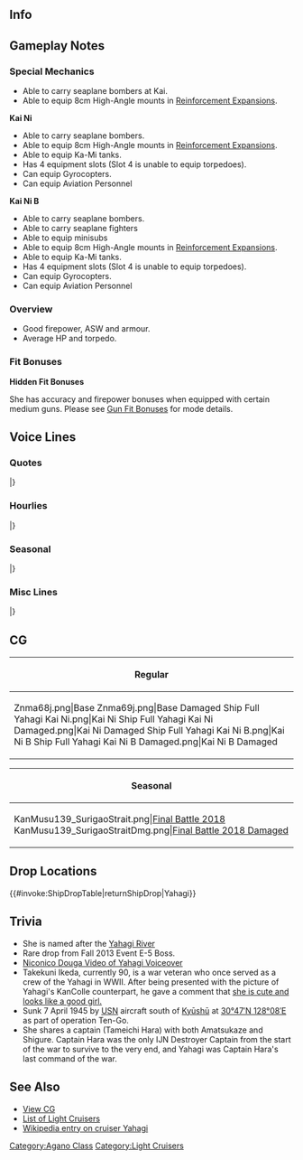 ==Info==
{{KanmusuInfo|ID=139}}
{{KanmusuInfo|ID=139a}}
{{KanmusuInfo|ID=463}}
{{KanmusuInfo|ID=468}}

==Gameplay Notes==
===Special Mechanics===
* Able to carry seaplane bombers at Kai.
* Able to equip 8cm High-Angle mounts in [[Reinforcement Expansion]]s.

'''Kai Ni'''
* Able to carry seaplane bombers.
* Able to equip 8cm High-Angle mounts in [[Reinforcement Expansion]]s.
* Able to equip Ka-Mi tanks.
* Has 4 equipment slots (Slot 4 is unable to equip torpedoes).
* Can equip Gyrocopters.
* Can equip Aviation Personnel

'''Kai Ni B'''
* Able to carry seaplane bombers.
* Able to carry seaplane fighters
* Able to equip minisubs
* Able to equip 8cm High-Angle mounts in [[Reinforcement Expansion]]s.
* Able to equip Ka-Mi tanks.
* Has 4 equipment slots (Slot 4 is unable to equip torpedoes).
* Can equip Gyrocopters.
* Can equip Aviation Personnel

===Overview===
* Good firepower, ASW and armour.
* Average HP and torpedo.

===Fit Bonuses===
{{:{{BASEPAGENAME}}/Equipment Bonuses}}
{{clear}}

'''Hidden Fit Bonuses'''

She has accuracy and firepower bonuses when equipped with certain medium guns. Please see [[Gun Fit Bonuses]] for mode details.

==Voice Lines==
===Quotes===
{{ShipquoteHeader}}
{{ShipquoteKai
|scenario = Introduction
|origin = 軽巡矢矧、着任したわ。提督、最後まで頑張っていきましょう！
|translation = Light cruiser Yahagi, reporting for duty. Let's work hard till the end, Admiral!
}}
{{ShipquoteKai|scenario = Introduction|kai2 = true
|origin =軽巡矢矧、改装もしっかり完了したわ。提督、本日もよろしくどうぞ。
|translation =Light cruiser Yahagi, my remodel has been completed without issue. Admiral, I'll be in your care today too.
}}
{{ShipquoteKai
|scenario = Library
|origin = 阿賀野型軽巡の三番艦、矢矧よ。
マリアナ、レイテ、坊丿岬と、後半の大きな海戦には殆ど参加したわ。そうよ、最後の最後まで暴れて見せたの。
私の記憶の途切れた後、大和はどうなったのかしら。ま、いいわ・・・今度は全てを護りきるから!
|translation = I'm the 3rd ship of the Agano-class light crusiers, Yahagi.
I participated in nearly all the naval battles in the latter half of the war, including the Battle of the Philippine Sea, the Battle of Leyte Gulf, and Operation Ten-Go.<ref>Marinara (マリアナ) refers to the [https://en.wikipedia.org/wiki/Battle_of_the_Philippine_Sea Battle of the Philippine Sea], Leyte (レイテ) to the [https://en.wikipedia.org/wiki/Battle_of_Leyte_Gulf Battle of Leyte Gulf] and Bounomisaki (坊丿岬) to [https://en.wikipedia.org/wiki/Operation_Ten-Go Operation Ten-Go].</ref> That's right, I showed off my struggle to the very end.
I wonder what became of Yamato after my memory ends. <ref>She was sunk shortly before Yamato during Ten-Go.</ref> Oh well, this time I'll protect everyone.
}}
{{ShipquoteKai
|scenario = Secretary 1
|origin = ふふっ、いい気配りね。嫌いじゃないわ
|translation = Fufu~, that's a nice gesture. I don't dislike it.
}}
{{ShipquoteKai|scenario = Secretary 1|kai2 = true
|origin =改装矢矧、瑞雲も運用可能よ。どう？試してみる？
|translation =I can operate Zuiuns after my remodel. Well? Want to try it out?
}}
{{ShipquoteKai
|scenario = Secretary 2
|origin = さて、今日はどんな戦略を立てるの？
|translation = So, what's the plan for today?
}}
{{ShipquoteKai
|scenario = Secretary 3
|origin = うふっ、面白いわね。そ～いうことなら私からも仕掛けてもイイのかしら、ねっ？
|translation = Ufu~, this is fun. I wonder if it's fine for me to step up to the challenge you're presenting, hmm?<ref>She's talking about the Admiral poking her.</ref>
}}
{{ShipquoteKai
|scenario = Idle
|origin = そうね。この次の人生がもしあるのなら、今度は軍艦じゃないってのもいいかもね。
|translation = That's right. If there is such a thing as a next life, I think it'd be nice to not be a warship.
}}
{{ShipquoteKai
|scenario = Secretary Married
|origin = 提督…あなたの頑張り、艦娘たちは褒めているのよ？…聞いてないか…。
|translation = Admiral... Do you know the ship girls are praising your hard work? ...He's not listening...
}}
{{ShipquoteKai
|scenario = Secretary Married
|kai = yes
|origin = 提督、どうしたの？顔が赤いわ。体調管理は大事よ。……少し熱がある、かな。よし、じゃあ私が栄養しっかりある物作るわ。ちょっと間宮の厨房を貸してもらうわね、待ってて
|translation = What's wrong, Admiral? Your face is red. It's important to take care of your health... It looks like you've got a bit of a temperature. Alright, I'll go make something nourishing. I'll go ask Mamiya to let me use her kitchen for a while. Please wait.
}}
{{ShipquoteKai|scenario = Secretary Married|kai2 = true
|origin =提督、あなたの頑張り、艦娘はみんな褒めているのよ。もちろん、私だって…あはぁ…うふっ、聞いてないか。
|translation =Admiral, all the ship girls are praising your hard work. Of course, I too... Ah... Ufu. You're not listening I see.
}}
{{ShipquoteKai
|scenario = Wedding
|origin = 何っ、提督、あなた…どうしたの？そんな顔で……なんか真剣な表情ね。…えっ、これ、私に？大和とか、雪風とかじゃなくって？わ、私に！？…っ、どうしよう…あ、あの…どうしよう…わ、私……っ
|translation =What is it, Admiral... What's wrong? You've got... a really serious expression now... Eh, is this, for me? Not for Yamato or Yukikaze? F-for me!? ...Wh-what should I do... U-umm... What should I do... I-I...
}}
{{ShipquoteKai
|scenario = Looking At Scores
|origin = 提督への報告書ね、どうなの？
|translation = Here's a report for you, Admiral. How is it?
}}
{{ShipquoteKai
|scenario = Joining A Fleet
|origin = 第二水雷戦隊、預かります。矢矧、抜錨する！
|translation = I'll lead the 2nd Torpedo Squadron. Yahagi, setting sail!
}}
{{ShipquoteKai|scenario = Joining A Fleet|kai2 = true
|origin =第二水雷戦隊、旗艦、矢矧、推参。さあ、突撃する。掛かれ！
|translation =2nd Torpedo Squadron, flagship, Yahagi, reporting in. Now, let's begin the attack. Bring it!
}}
{{ShipquoteKai
|scenario = Equipment 1
|origin = そうね、ありがたいわ
|translation = That's right, thanks.
}}
{{ShipquoteKai|scenario = Equipment 1|kai2 = true
|origin =これは、いいじゃない？素敵ね。
|translation = This is something good, isn't it? It's lovely.
}}
{{ShipquoteKai
|scenario = Equipment 2
|origin = うん、この改装なら…いけるかもしれない！
|translation = Yup, with this upgrade... I think I can do it!
}}
{{ShipquoteKai|scenario = Equipment 2|kai2b = true
|origin =これなら、これなら行けそうね。矢矧やってみます。
|translation =I think... I think this'll do. I'll give it a shot.
}}
{{ShipquoteKai
|scenario = Equipment 3
|origin = 流石ね
|translation = Just as expected.
}}
{{ShipquoteKai
|scenario = Supply
|origin = 補給よろしく、また出るわ！
|translation = Please resupply me, I'm heading back out again!
}}
{{ShipquoteKai
|scenario = Docking Minor
|origin = この程度、傷のうちにも入らないけど？
|translation = But, this doesn't even count as an injury though?
}}
{{ShipquoteKai
|scenario = Docking Major
|origin = 万全な体勢で出撃したいから、感謝はするわ
|translation = I do want to sortie in perfect condition, so thanks.
}}
{{ShipquoteKai
|scenario = Construction
|origin = 新しい艦が進水するわ
|translation = A new ship has been launched.
}}
{{ShipquoteKai
|scenario = Returning From Sortie
|origin = 艦隊、全艦泊地に帰投したわ
|translation = All ships of the fleet have returned to port.
}}
{{ShipquoteKai
|scenario = Starting A Sortie
|origin = 軽巡矢矧、出撃します！
|translation = Light cruiser Yahagi, sortieing!
}}
{{ShipquoteKai
|scenario = Battle Start
|origin = 砲雷撃戦、始めます！
|translation = Begin battle!
|audio = Yahagi-Battle_Start.ogg
}}
{{ShipquoteKai|scenario = Battle Start|kai2 = true
|origin =敵を見つけたわ。艦隊、増速。合戦、用意！行くわ！
|translation =Enemy spotted. Fleet, increase speed. Battle stations. Let's go!
}}
{{ShipquoteKai
|scenario = Attack
|origin = 今度は良く引きつけるんだ・・・よし、てーっ！
|translation = We have to draw them in properly this time... Alright, fire~!<ref>During the Battle of Leyte Gulf, Yahagi led DesRon2 in evasive manoeuvres that took them away from the US fleet and caused their torpedo spread to miss.</ref>
}}
{{ShipquoteKai|scenario = Attack|kai2 = true
|origin =矢矧、突撃する。
|translation =Yahagi, attacking.
}}
{{ShipquoteKai
|scenario = Night Attack 
|origin = 阿賀野型を軽巡と侮らないで！
|translation = Don't underestimate the Agano-class light cruisers!
}}
{{ShipquoteKai
|scenario = Night Battle
|origin = あはっ！夜戦なの？悪くないわね！
|translation = Aha~! A night battle? Not bad!
}}
{{ShipquoteKai|scenario = Night Battle|kai2 = true
|origin =この矢矧と夜戦をしたいと……面白いわね。後悔しないで。
|translation =You want to night battle with me...? ...That's funny. Don't regret your decision.
}}
{{ShipquoteKai
|scenario = MVP
|origin = この矢矧が艦隊で一番なの？うふぅ、そうね、意外と…嬉しいかもね。
|translation = I'm the fleet's number one? Ufu, that surprsingly... makes me kind of happy.
}}
{{ShipquoteKai|scenario = MVP|kai2 = true
|origin =この矢矧が艦隊で一番なの？うふっ、そうね、意外と嬉しいものね。不思議ね。でも、今日は頂いておくわ。
|translation =I'm the fleet's number one? Ufu, that suprisingly makes me kind of happy. It's strange. But, I'll accept for today.
}}
{{ShipquoteKai
|scenario = Minor Damage 1
|origin = ここからが私の本領発揮よ！
|translation = This is where I show my true abilities!
}}
{{ShipquoteKai
|scenario = Minor Damage 2
|origin = 数発の被弾で私が沈むわけないじゃない！
|translation = I won't sink from so few hits!
}}
{{ShipquoteKai
|scenario = Major Damage
|origin = 私を沈めたいなら、魚雷5、6本くらい撃ち込まないと…駄目よ！
|translation = You'll need 5 or 6 torpedoes if... you want to sink me!<ref>It took 7 torpedoes and 12 bombs to sink Yahagi.</ref>
}}
{{ShipquoteKai
|scenario = Sunk
|origin = もういい、私から、離れて…。また、大和と雪風が見えるな…悪くない…
|translation = It's fine, let go of me... I can see Yamato and Yukikaze again... That's not so bad...
}}
|} <references/>

{{clear}}

===Hourlies===
{{ShipquoteHeader | type = hourly}}
{{ShipquoteKai
|scenario = 00|kai=yes
|origin = 深夜零時。無理はダメよ
|translation = Midnight. Don't push yourself.
}}
{{ShipquoteKai
|scenario = 01|kai=yes
|origin = マルヒトマルマル。提督、眠くないの？
|translation = 0100. Aren't you sleepy, Admiral?
}}
{{ShipquoteKai
|scenario = 02|kai=yes
|origin = マルフタマルマル。今日は、静かな夜ね
|translation = 0200. It's quiet tonight huh.
}}
{{ShipquoteKai
|scenario = 03|kai=yes
|origin = マルサンマルマル。そろそろ今日は、半舷上陸しないの？ねぇ？
|translation = 0300. Isn't it almost time for you to take a break for today? Hey?<ref>She uses 半舷上陸 which translates to 'shore leave'.</ref> 
}}
{{ShipquoteKai|scenario = 03|kai2 = true
|origin =マルサンマルマル。そろそろ今日は半舷上陸しないの。ねぇ、もう三時だし…一杯だけなら、どうかしら？
|translation =0300. It's almost time for a break. Hey, it's 3am... how about a drink?
}}
{{ShipquoteKai
|scenario = 04|kai=yes
|origin = マルヨンマルマル。ねぇ、無理は禁物よ？明日のデイリー任務は私に任せて
|translation = 0400. Hey, don't push yourself alright? Leave tomorrow's daily missions to me.
}}
{{ShipquoteKai
|scenario = 05|kai=yes
|origin = マルゴマルマル。艦これ的には新しい一日の始まりね！
|translation = 0500. A new day has begun for Kancolle!
}}
{{ShipquoteKai
|scenario = 06|kai=yes
|origin = マルロクマルマル。ええっと、工廠で装備を三回作って、そして、出撃して、ええっと…
|translation = 0600. Ummm, first craft three equipment at the arsenal, then sortie, umm...
}}
{{ShipquoteKai
|scenario = 07|kai=yes
|origin = マルナナマルマル。ええっと、それから、新しい艦を三隻建造して…ああ、もう！
|translation = 0700. Umm, and then craft three new ships... Ah, jeez!
}}
{{ShipquoteKai
|scenario = 08|kai=yes
|origin = マルハチマルマル。疲れたわ。デイリー任務も、結構大変なのね。提督、あ、うん
|translation = 0800. I'm tired. The daily missions are pretty troublesome right. Admiral, ah, yeah.
}}
{{ShipquoteKai
|scenario = 09|kai=yes
|origin = マルキュウマルマル。軍縮条約？艦を二体解体って…私には無理！…やるけど
|translation = 0900. A disarmament treaty? Scrap two ships you say... I can't do it! ...I will but...
}}
{{ShipquoteKai
|scenario = 10|kai=yes
|origin = ヒトマルマルマル。ああ、疲れたわ。提督、貴方結構大変なのね。少し見直したわ
|translation = 1000. Ah, I'm tired. You've got a real hard job, Admiral. I've got a slightly better opinion of you now.
}}
{{ShipquoteKai
|scenario = 11|kai=yes
|origin = ヒトヒトマルマル。私には海上での戦闘の方が向いているみたい。出撃させて！
|translation = 1100. It seems that I'm someone more suited to fighting on the seas. Let me sortie!
}}
{{ShipquoteKai
|scenario = 12|kai=yes
|origin = ヒトフタマルマル。慣れないことすると本当おなか空くわね。ね、お昼は何食べる？
|translation = 1200. You really get hungry when you do things you're not used to huh. Hey, what do you want for lunch?
}}
{{ShipquoteKai
|scenario = 13|kai=yes
|origin = ヒトサンマルマル。私の故郷でコレ今流行ってるんですって。大きな丸い肉はさみパン…かなぁ
|translation = 1300. This is popular in my hometown now. It's a big, round meat sandwich... I guess.<ref>Yahagi was constructed at Sasebo, Nagasaki, where the "Sasebo Burger" is now a popular delicacy.</ref>
}}
{{ShipquoteKai
|scenario = 14|kai=yes
|origin = ヒトヨンマルマル。もぐもぐもぐ…行けるわね！ハンバーガーって言うんですって
|translation = 1400. *nom nom*... This is quite good! I heard they call it a "Hamburger".
}}
{{ShipquoteKai|scenario = 14|kai2 = true
|origin = ヒトヨン、はむはむはむ…ん。この戦闘糧食、行けるわね！今は「佐世保バーガー」って言うのね？もう一ついい？
|translation =1400. *nom nom*... *glup*. This combat ration is quite good! They call it "Sasebo Burger" these days don't they? Can I have another?
}}
{{ShipquoteKai
|scenario = 15|kai=yes
|origin = ヒトゴマルマル。さぁ、また出撃しましょ！どんどん行くわ
|translation = 1500. Now, it's time to sortie again! I'll keep going!
}}
{{ShipquoteKai
|scenario = 16|kai=yes
|origin = ヒトロクマルマル。ああ、これ？いいでしょ、萩の花と、矢デザインの盃なの
|translation = 1600. Ah, this? Nice right. It's a sake cup with a Hagi flower and arrow design.<ref>At Yahagi's launch ceremony, the commemorating sake cups handed out as gifts did not have her name written on it due to security reasons. It was instead decorated with an arrow (ya-) and a Hagi flower (-hagi).</ref>
}}
{{ShipquoteKai
|scenario = 17|kai=yes
|origin = ヒトナナマルマル。そろそろ日が落ちるわね。私、夜戦も存分にやってみたいわ
|translation = 1700. It's almost sunset. I'd like to night battle until I'm satisfied.
}}
{{ShipquoteKai
|scenario = 18|kai=yes
|origin = ヒトハチマルマル。そういえば、今日の演習はどうだったの？
|translation = 1800. Come to think of it, how were todays exercises?
}}
{{ShipquoteKai
|scenario = 19|kai=yes
|origin = ヒトキュウマルマル。提督、今日の晩ご飯はなんでしょうね？ちょっと楽しみ！
|translation = 1900. What do you want for dinner today Admiral? I'm kind of looking forward to it!
}}
{{ShipquoteKai
|scenario = 20|kai=yes
|origin = フタマルマルマル。さぁ、夜戦の時間ね。どうする？するの？
|translation = 2000. Now, it's time for night battles huh. What now? Are we doing it?
}}
{{ShipquoteKai
|scenario = 21|kai=yes
|origin = フタヒトマルマル。提督、まだまだいけるわ。矢矧、がんばります！
|translation = 2100. I can keep going Admiral. I'll do my best!
}}
{{ShipquoteKai
|scenario = 22|kai=yes
|origin = フタフタマルマル。提督、矢矧水雷戦隊、全力で行くから！フラ戦なんか粉砕よ！
|translation = 2200. My Torpedo Squadron will be heading out at full power! We'll crush those flag BBs!
}}
{{ShipquoteKai|scenario = 22|kai2 = true
|origin =フタフタマルマル。提督、矢矧二水戦は無理な作戦ではなく、敵後方を撹乱するという手も…はい、了解です。
|translation =2200. Admiral, this operation isn't impossible for my DesRon2. We can disrupt the enemy's rear... Yes, understood.
}}
{{ShipquoteKai
|scenario = 23|kai=yes
|origin = フタサンマルマル。うーん、戦艦はやっぱり強いわ…。敵空母は…はい、嫌いです
|translation = 2300. Yeah, battleships are definitely strong... Enemy carriers are... Yes, I hate them.
}}
{{ShipquoteKai|scenario = 23|kai2 = true
|origin =フタサンマルマル。はい、最後の二水戦、提督なら活かしていただけるかと…安心しました。おやすみなさい。
|translation =2300. Yes, I was wondering if you could put the final DesRon2 to good use... That puts me at ease. Good night.
}}
|} <references/>

{{clear}}

===Seasonal===
{{SeasonalHeaderOld}}
{{SeasonalQuote
|scenario = [[Seasonal/Christmas_2015|Christmas 2015]]
|origin = クリスマス。悪くはないわね、こういうの。提督、私は好きよ。少し…酔いそう。
|translation =	Christmas. This is not bad. I like it, Admiral. I might… get a bit drunk.
|audio = Yahagi_Christmas_2015_Sec1.ogg
|notes =Secretary 1
}}
{{SeasonalQuote
|scenario = [[Seasonal/Christmas_Eve_2015|Christmas Eve 2015]]
|origin = 少し寒くなってきたわね…鍛錬には丁度いいわね。十戦隊集合、演習に出ます！
|translation =	It’s gotten a bit colder… Just right for some training. DesRon10 assemble, we’re heading out for exercises!
|audio = Yahagi_Chirstmas_2015_Sec2.ogg
|notes = Secretary 2
}}
{{SeasonalQuote
|scenario = [[Seasonal/End_of_Year_2015|End of Year 2015]]
|origin = 酒匂、どうしたの？あのカンをとりたいのね？はい！そっか、大掃除か。手伝うわ。
|translation =	What’s wrong, Sakawa? You need to get that drum? Yes! I see, spring cleaning. I’ll help.
|audio = Yahagi_Year_End_2015_Sec1.ogg
|notes = 
}}
{{SeasonalQuote
|scenario = [[Seasonal/New_Year_2016|New Year 2016]]
|origin = 提督、新年あけましておめでとう。今年もよろしくどうぞ。…さぁ、今年も出撃よ！
|translation =	Happy New Year, Admiral. Please take care of me this year… Now, let’s sortie this year too!
|audio = Yahagi_New_Years_Day_2016.ogg
|notes = 
}}
{{SeasonalQuote
|scenario = [[Seasonal/Setsubun_2016|Setsubun 2016]]
|origin = 節分か。こういうのもいいわね…っていたっ！？被弾！？ だ、誰！…あ、阿賀野姉ぇ！？
|translation =	It’s Setsubun. This is pretty good… Ouch!? Incoming fire!? Wh-who! …A-Agano-nee!?
|audio = Yahagi_Setsubun_2016_Sec1.ogg
|notes = 
}}
{{SeasonalQuote
|scenario = [[Seasonal/Valentine%27s_Day_2016|Valentine’s Day 2016]]
|origin = 姉さんたちが忙しいそう...チョコ作り...か。私もやてみようかな？うん、能代姉に作り方教えてもらお！
|translation =	My sisters are all so busy… making… chocolates. Should I join in too? Yep, I’ll ask Noshiro-nee to teach me!
|audio = Yahagi_Valentine_Sec1.ogg
|notes = 
}}
{{SeasonalQuote
|scenario = [[Seasonal/White_Day_2016|White Day 2016]]
|origin = 提督、これをお返しに？ありがとう♪…後で能代姉にもお礼しなくちゃ。
|translation =	Is this a return gift, Admiral? Thank you♪ …I’ll have to thank Noshiro-nee later.
|audio = Yahagi_White_Day_2016.ogg
|notes = 
}}
{{SeasonalQuote
|scenario = [[Seasonal/Coming_of_Spring_2016|Spring 2016]]
|origin = もうすぐあの出撃の季節か…ふん、私らしくない。あぁ、大和、桜を見ながら一杯どう？
|translation =	It’s almost the time of year of that sortie… Humph, this isn’t like me. Ah, want to go see the cherry blossoms and have a drink together, Yamato?
|audio = Yahagi_Spring_2016_Sec1.mp3
|notes = 
}}
{{SeasonalQuote
|scenario = [[Seasonal/Third_Anniversary|3rd Anniversary]]
|origin = 提督、おめでとう。私達、三周年ですって。提督もお疲れ様♪これからも、よろしくお願いね？
|translation =	Congratulations, Admiral. It’s our 3rd Anniversary. Thanks for your hard work♪ Please keep taking care of me from now on alright?
|audio = Yahagi_3rd_Anniversary_Sec1.mp3
|notes = 
}}
{{SeasonalQuote
|scenario = [[Seasonal/Rainy_Season_2016|Rainy Season 2016]]
|origin = よく降るわねぇ…あぁ、磯風、自作のてるてる坊主？不思議な形ね。私も作ろうかな。
|translation =	It’s really coming down… Ah, did you make that teruteru bouzu yourself. Isokaze? It looks strange. I’ll try make one too.
|audio = Yahagi_Rainy_Season_2016_Sec1.mp3
|notes = 
}}
{{SeasonalQuote
|scenario = [[Seasonal/Autumn_2016|Autumn 2016]]
|origin = 秋か。確かにこの季節は、食べ物が美味しいな。でも、阿賀野姉は少し堪能しすぎね！
|translation =	It’s autumn. The food at this time of year is definitely delicious. But Agano-nee is enjoying it a little too much!
|audio = Yahagi_Autumn_2016_Sec1.mp3
|notes = 
}}
{{SeasonalQuote
|scenario = [[Seasonal/Fourth_Anniversary|4th Anniversary]]
|origin = 提督、おめでとう。私達、四周年ですて。提督もお疲れ様。矢矧、これからも提督のために頑張ります！
|translation =	Congratulations, Admiral. It’s our 4th Anniversary. Good job, Admiral. I’ll keep working hard for your sake!
|audio = Yahagi_4th_Anniversary_Sec1_2017.mp3
|notes = 
}}
{{SeasonalQuote
|scenario = [[Seasonal/Early_Summer_2017|Early Summer 2017]]
|origin = 磯風、何を練習してるの？うん、うん。秋に備えて夏から練習を…大変ね。
|translation =	What are you training for, Isokaze? I see, I see. You’re training in summer to prepare for fall… You’ve got it rough.
|audio = Yahagi_Sec1_Summer_2017.mp3
|notes = 
}}
{{SeasonalQuote
|scenario = [[Seasonal/Summer_2017|Midsummer 2017]]
|origin = 夏は鍛錬にいい季節ね。えぇ、海には行けないかって？海に毎日行けるけど。
|translation =	Summer is a good season for training. Eh, why don’t we go to the sea? But we go to the sea everyday.
|audio = Yahagi_Sec1_Midsummer_2017.mp3
|notes = 
}}
{{SeasonalQuote
|scenario = [[Seasonal/Coming_of_Spring_2018|Coming of Spring 2018]]
|origin = えぇ、瑞雲祭り。いいはね。これが瑞雲。そうね、私たちを搭載できないかしら。大和を考えてるみたい。
|translation =	Eh, it’s the Zuiun Festival. Nice. So this is a Zuiun. Hmm, I wonder if I can equip it. Just like Yamato.
|audio = Yahagi_Spring_2018_Sec1.mp3
|notes = Zuiun Festival line
}}
{{SeasonalQuote
|scenario = [[Seasonal/Fifth_Anniversary|5th Anniversary]]
|origin = 提督、おめでとう。私達五周年ですって。遠いとこまできたはね。提督もお疲れさま。これからも、よろしくどぞ。
|translation =	Congratulations, Admiral. It’s our 5th Anniversary. We’ve come a long way. Thanks for your hard work too, Admiral. Please keep looking after me.
|audio = Yahagi_5th_Anniversary_Sec1.mp3
|notes = 
}}
{{SeasonalQuote
|scenario = [[Seasonal/Setsubun_2019|Setsubun 2019]]
|origin = 阿賀野姉、意外と本気で投げられるといたいだから。って、いた！えぇ、酒匂？
|translation =	Agano-nee, it hurts if you suddenly throw those at me so hard. Ow, that hurt! Eh, Sakawa?
|audio = Yahagi_Setsubun_2019_Sec2.mp3
|notes = Secretary 2
}}
{{SeasonalQuote
|scenario = [[Seasonal/Valentine%27s_Day_2019|Valentine's Day 2019]]
|origin = 能代姉、ありがとう。うん、これなら私にも出来そう。よし！
|translation =	Noshiro-nee, thank you. Yup, even I can do it with this. Alright!
|audio = Yahagi_Valentines_2019_Sec2.mp3
|notes = Secretary 2
}}
{{SeasonalQuote
|scenario = [[Seasonal/Sixth_Anniversary|6th Anniversary]]
|origin = 提督、おめでとう。私達、六周年なんですって。えっと、出会ったときから…まあ、いいか。提督もお疲れ様。これからも、よろしくどうぞ。
|translation =	Admiral, congrats. It's our 6th Anniversary. Umm, when we first met... Well, that's fine. Good work, Admiral. Please keep looking after me.
|audio = Yahagi_6th_Anniversary_Sec3.mp3
|notes = Secretary 3
}}
{{SeasonalQuote
|scenario = [[Seasonal/Seventh_Anniversary|7th Anniversary]]
|origin = 提督、おめでとう。私たち七周年なんですって。えっと…出会ったときから…まあ、いいか。提督も、お疲れさま。これからもろしくどうぞ。
|translation =	Admiral, congratulations. It's our 7th Anniversary. Ummm... from the time we met, I've... Well, nevermind. Admiral, thanks for your work too. I'll be counting on you too.
|audio = Yahagi_7th_Anniversary_Secretary_2.mp3
|notes = Secretary 2
}}
{{SeasonalQuote
|scenario = [[Seasonal/Eighth_Anniversary|8th Anniversary]]
|origin = 提督、大和、おめでとう。私達、ついに八周年ですって。提督も、本当にお疲れ様。これまでのこと、矢矧、感謝しています。これからも、よろしくどうぞ。
|translation =	Admiral, Yamato, congratulations. It's our 8th Anniversary. Thank you for your hard work so far, Admiral. I'm really grateful. I'm counting on your continued support.
|audio = Yahagi_8th Anniversary_Secretary_1.mp3
|notes = 
}}
|}<references/>

{{clear}}

===Misc Lines===
{{SeasonalHeaderOld}}
{{SeasonalQuote
|scenario = [[Seasonal/Final_Battle|Eve of the Final Battle 2018]]
|origin = 捷一号作戦…ここで私達が、敵の進行…防ぐ。十戦隊、作戦準備。…ふぅ、能代ねえ…
|translation =	It’s Operation Sho-1… We need to stop the enemy’s advance… here. 10th Squadron, prepare for the operation. …*sigh* Noshiro-nee…
|audio = Yahagi_Kantai_Kessen_2018_Sec2.mp3
|notes = Secretary 2
}}
{{SeasonalQuote
|scenario = [[Seasonal/Final_Battle|Final Battle 2018]]
|origin = 第一遊撃部隊、第二部隊、十戰隊、矢矧、出撃します。提督、ご命令を。
|translation =	1st Striking Force, 2nd Section, 10th Squadron; Yahagi, sortieing. Your orders, Admiral.
|audio = Yahagi_Kantai_Kessen_2018_Sec1.mp3
|notes = Secretary 1
}}
{{SeasonalQuote
|scenario = [[Seasonal/Final_Battle|Final Battle 2018]]
|origin = 金剛さん、私たちの全力で敵に喰らえつきます。でも、あと少し…あと少し及ばない時は...いいえ、大丈夫！
|translation =	Let’s give the enemy all we got, Kongou. But, when things… when things are just too much… No, I’m fine!
|audio = Yahagi_Kantai_Kessen_2018_Sec2b.mp3
|notes = Secretary 2
}}
{{SeasonalQuote
|scenario = [[Seasonal/Final_Battle|Final Battle 2018]]
|origin = 能代姉、気負い過ぎないで。そう、いつもの…いつもの演習の通りで行きましょう。大丈夫！
|translation =	Don’t push yourself too far, Noshiro-nee. Yes, let’s… let’s do it like we’ve trained to. We’ll be fine!
|audio = Yahagi_Kantai_Kessen_2018_Sec3.mp3
|notes = Secretary 3
}}
{{SeasonalQuote
|scenario = [[Seasonal/Final_Battle|Final Battle 2018]]
|origin = 艦隊、単縦陣、行くぞ。矢矧、水雷戦隊、推して参る！
|translation =	Fleet, move out in line ahead formation. Yahagi’s torpedo squadron, setting forth!
|audio = Yahagi_Kantai_Kessen_2018_NightBattle.mp3
|notes = Night Battle
}}
{{SeasonalQuote
|scenario = [[Winter_2018_Event|Final Battle 2018]]
|origin = 了解。第一遊撃部隊、第二部隊、十戦隊、旗艦矢矧、推参。さあ、突撃する。掛かれ！
|translation =	Roger. 1st Striking Force, 2nd Section, 10th Squadron flagship, Yahagi, has arrived. Now, let’s charge in. Get them!
|audio = Yahagi_FriendFleet.mp3
|notes = Friend Fleet line
}}
{{SeasonalQuote
|scenario = [[KanColle_Sasebo_Naval_Base_Tour|Sasebo Base Tour 2018]]
|origin = 佐世保か？懐かしいはね。この盃も、大事にしているの。ん、やっぱ故郷はいいものね。
|translation =	Sasebo huh? How nostalgic. I’ve treasured this sake cup too. Mmm, hometowns are definitely great.
|audio = Yahagi_Sasebo_Homecoming_2018_Sec1.mp3
|notes = 
}}
{{SeasonalQuote
|scenario = [[Spring 2019 Event]]
|origin = 艦隊、単縦陣。行くぞ。矢矧水雷戦隊、押して参る！
|translation = Fleet, line ahead. Let's go. Yahagi Torpedo Squadron, charging in!
|audio = Ship_Voice_Yahagi_Kai_Spring_2019_Event_Friend_Fleet_1.mp3
|notes = Friend Fleet Line
}}
|}<references/>

{{clear}}

==CG==
{| class="mw-collapsible mw-collapsed wikitable" style="width: 100%;"
!Regular
|-
|<gallery>
Znma68j.png|Base
Znma69j.png|Base Damaged
Ship Full Yahagi Kai Ni.png|Kai Ni
Ship Full Yahagi Kai Ni Damaged.png|Kai Ni Damaged
Ship Full Yahagi Kai Ni B.png|Kai Ni B
Ship Full Yahagi Kai Ni B Damaged.png|Kai Ni B Damaged
</gallery>
|}

{| class="mw-collapsible mw-collapsed wikitable" style="width: 100%;"
!Seasonal
|-
|<gallery>
KanMusu139_SurigaoStrait.png|[[Seasonal/Final_Battle|Final Battle 2018]]
KanMusu139_SurigaoStraitDmg.png|[[Seasonal/Final_Battle|Final Battle 2018 Damaged]]
</gallery>
|}

==Drop Locations==
{{#invoke:ShipDropTable|returnShipDrop|Yahagi}}

==Trivia==
*She is named after the [https://en.wikipedia.org/wiki/Yahagi_River Yahagi River]
*Rare drop from Fall 2013 Event E-5 Boss.
*[http://www.nicovideo.jp/watch/sm22317223 Niconico Douga Video of Yahagi Voiceover]
*Takekuni Ikeda, currently 90, is a war veteran who once served as a crew of the Yahagi in WWII. After being presented with the picture of Yahagi's KanColle counterpart, he gave a comment that [http://sgcafe.com/2014/01/original-battleship-yahagi-crew-member-meets-ships-kantai-collection-counterpart/ she is cute and looks like a good girl.]
*Sunk 7 April 1945 by [http://en.wikipedia.org/wiki/USN USN] aircraft south of [http://en.wikipedia.org/wiki/Ky%C5%ABsh%C5%AB Kyūshū] at [http://tools.wmflabs.org/geohack/geohack.php?pagename=Japanese_cruiser_Yahagi_%281942%29&params=30_47_N_128_08_E_ 30°47′N 128°08′E] as part of operation Ten-Go.
* She shares a captain (Tameichi Hara) with both Amatsukaze and Shigure. Captain Hara was the only IJN Destroyer Captain from the start of the war to survive to the very end, and Yahagi was Captain Hara's last command of the war.

==See Also==
*[[{{PAGENAME}}/Gallery|View {{PAGENAME}} CG]]
*[[EliteCL|List of Light Cruisers]]
*[[wikipedia:Japanese_cruiser_Yahagi_(1942)|Wikipedia entry on cruiser Yahagi]]

{{shiplist}}
[[Category:Agano Class]]
[[Category:Light Cruisers]]